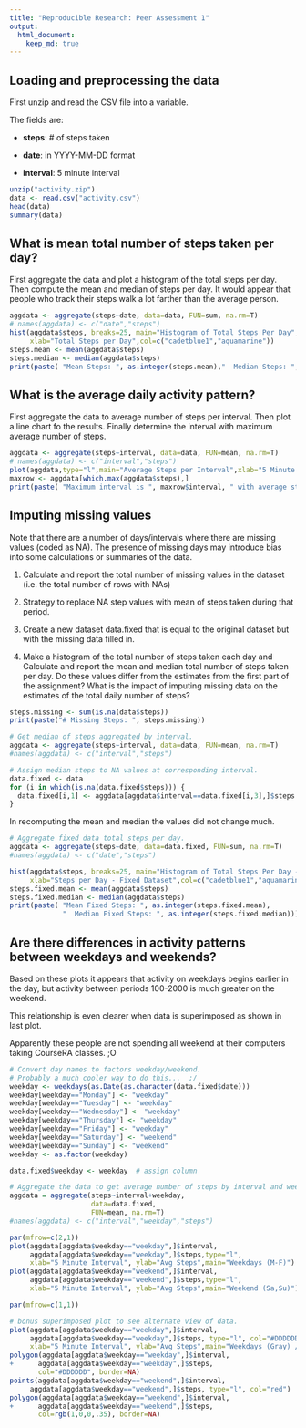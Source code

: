 ```yaml
---
title: "Reproducible Research: Peer Assessment 1"
output: 
  html_document:
    keep_md: true
---
```



## Loading and preprocessing the data

First unzip and read the CSV file into a variable.

The fields are:

+ **steps**: # of steps taken

+ **date**: in YYYY-MM-DD format

+ **interval**: 5 minute interval

```r
unzip("activity.zip")
data <- read.csv("activity.csv")
head(data)
summary(data)
```

## What is mean total number of steps taken per day?

First aggregate the data and plot a histogram of the total steps per day.  Then compute the mean and median of steps per day.  It would appear that people who track their steps walk a lot farther than the average person.

```r
aggdata <- aggregate(steps~date, data=data, FUN=sum, na.rm=T)
# names(aggdata) <- c("date","steps")
hist(aggdata$steps, breaks=25, main="Histogram of Total Steps Per Day", 
     xlab="Total Steps per Day",col=c("cadetblue1","aquamarine"))
steps.mean <- mean(aggdata$steps)
steps.median <- median(aggdata$steps)
print(paste( "Mean Steps: ", as.integer(steps.mean),"  Median Steps: ", steps.median))
```

## What is the average daily activity pattern?

First aggregate the data to average number of steps per interval.  Then plot a line chart fo the results.  Finally determine the interval with maximum average number of steps.

```r
aggdata <- aggregate(steps~interval, data=data, FUN=mean, na.rm=T)
# names(aggdata) <- c("interval","steps")
plot(aggdata,type="l",main="Average Steps per Interval",xlab="5 Minute Interval",ylab="Average Steps")
maxrow <- aggdata[which.max(aggdata$steps),]
print(paste( "Maximum interval is ", maxrow$interval, " with average steps of ", as.integer(maxrow$steps)))
```

## Imputing missing values

Note that there are a number of days/intervals where there are missing values (coded as NA). The presence of missing days may introduce bias into some calculations or summaries of the data.

1. Calculate and report the total number of missing values in the dataset (i.e. the total number of rows with NAs)

2. Strategy to replace NA step values with mean of steps taken during that period.

3. Create a new dataset data.fixed that is equal to the original dataset but with the missing data filled in.

4. Make a histogram of the total number of steps taken each day and Calculate and report the mean and median total number of steps taken per day. Do these values differ from the estimates from the first part of the assignment? What is the impact of imputing missing data on the estimates of the total daily number of steps?

```r
steps.missing <- sum(is.na(data$steps))
print(paste("# Missing Steps: ", steps.missing))

# Get median of steps aggregated by interval.
aggdata <- aggregate(steps~interval, data=data, FUN=mean, na.rm=T)
#names(aggdata) <- c("interval","steps")

# Assign median steps to NA values at corresponding interval.
data.fixed <- data
for (i in which(is.na(data.fixed$steps))) {
  data.fixed[i,1] <- aggdata[aggdata$interval==data.fixed[i,3],]$steps
}
```

In recomputing the mean and median the values did not change much.

```r
# Aggregate fixed data total steps per day.
aggdata <- aggregate(steps~date, data=data.fixed, FUN=sum, na.rm=T)
#names(aggdata) <- c("date","steps")

hist(aggdata$steps, breaks=25, main="Histogram of Total Steps Per Day - Fixed", 
     xlab="Steps per Day - Fixed Dataset",col=c("cadetblue1","aquamarine"))
steps.fixed.mean <- mean(aggdata$steps)
steps.fixed.median <- median(aggdata$steps)
print(paste( "Mean Fixed Steps: ", as.integer(steps.fixed.mean),
             "  Median Fixed Steps: ", as.integer(steps.fixed.median)))
```
## Are there differences in activity patterns between weekdays and weekends?

Based on these plots it appears that activity on weekdays begins earlier in the day, but activity between periods 100-2000 is much greater on the weekend.

This relationship is even clearer when data is superimposed as shown in last plot.

Apparently these people are not spending all weekend at their computers taking CourseRA classes.  ;O

```r
# Convert day names to factors weekday/weekend.
# Probably a much cooler way to do this...  ;/
weekday <- weekdays(as.Date(as.character(data.fixed$date)))
weekday[weekday=="Monday"] <- "weekday"
weekday[weekday=="Tuesday"] <- "weekday"
weekday[weekday=="Wednesday"] <- "weekday"
weekday[weekday=="Thursday"] <- "weekday"
weekday[weekday=="Friday"] <- "weekday"
weekday[weekday=="Saturday"] <- "weekend"
weekday[weekday=="Sunday"] <- "weekend"
weekday <- as.factor(weekday)

data.fixed$weekday <- weekday  # assign column

# Aggregate the data to get average number of steps by interval and weekday factor.
aggdata = aggregate(steps~interval+weekday,
                    data=data.fixed,
                    FUN=mean, na.rm=T)
#names(aggdata) <- c("interval","weekday","steps")

par(mfrow=c(2,1))
plot(aggdata[aggdata$weekday=="weekday",]$interval,
     aggdata[aggdata$weekday=="weekday",]$steps,type="l",
     xlab="5 Minute Interval", ylab="Avg Steps",main="Weekdays (M-F)")
plot(aggdata[aggdata$weekday=="weekend",]$interval,
     aggdata[aggdata$weekday=="weekend",]$steps,type="l",
     xlab="5 Minute Interval", ylab="Avg Steps",main="Weekend (Sa,Su)")

par(mfrow=c(1,1))

# bonus superimposed plot to see alternate view of data.
plot(aggdata[aggdata$weekday=="weekday",]$interval,
     aggdata[aggdata$weekday=="weekday",]$steps, type="l", col="#DDDDDD",
     xlab="5 Minute Interval", ylab="Avg Steps",main="Weekdays (Gray) / Weekend (Red)")
polygon(aggdata[aggdata$weekday=="weekday",]$interval,
+      aggdata[aggdata$weekday=="weekday",]$steps, 
       col="#DDDDDD", border=NA)
points(aggdata[aggdata$weekday=="weekend",]$interval,
     aggdata[aggdata$weekday=="weekend",]$steps, type="l", col="red")
polygon(aggdata[aggdata$weekday=="weekend",]$interval,
+      aggdata[aggdata$weekday=="weekend",]$steps, 
       col=rgb(1,0,0,.35), border=NA)
```
